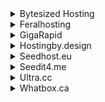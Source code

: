 <details>

<summary>Bytesized Hosting</summary>

- Host: `https://<username>.<hostname>.bysh.me/sonarr`
- API Key: `API Key` (Sonarr's API Key found in Settings -> General -> Security)
- Basic Auth: Disabled

</details>

<details>

<summary>Feralhosting</summary>

- Host: `http://<hostname>.feralhosting.com:<port>/<username>/sonarr/`
- API Key: `API Key` (Sonarr's API Key found in Settings -> General -> Security)
- Basic Auth: Enabled
- Username: `<username>`
- Password: `<password>`

</details>

<details>

<summary>GigaRapid</summary>

- Host: `https://<hostname>/` (Each application has a **unique hostname**, which can be found on the apps page)
- API key: `<API_KEY>` (Available in the app under Settings → General)
- Basic Auth: Disabled

</details>

<details>

<summary>Hostingby.design</summary>

- Host: `https://<hostname>.itsby.design/sonarr`
- API Key: `API Key` (Sonarr's API Key found in Settings -> General -> Security)
- Basic Auth: Enabled
- Username: `<username>`
- Password: `<password>`

</details>

<details>

<summary>Seedhost.eu</summary>

- Host: `https://<hostname>.seedhost.eu/<username>/sonarr`
- API Key: `API Key` (Sonarr's API Key found in Settings -> General -> Security)
- Basic Auth: Enabled
- Username: `<username>`
- Password: `<password>`

</details>

<details>

<summary>Seedit4.me</summary>

- Host: `http://localhost:8989/sonarr/`
- API Key: `API Key` (Sonarr's API Key found in Settings -> General -> Security)
- Basic Auth: Disabled

</details>

<details>

<summary>Ultra.cc</summary>

- Host: `https://<username>.<hostname>.usbx.me/sonarr`
- API Key: `API Key` (Sonarr's API Key found in Settings -> General -> Security)
- Basic Auth: Enabled
- Username: `<username>`
- Password: `<password>`

</details>

<details>

<summary>Whatbox.ca</summary>

- Host: `https://sonarr.<yourdomain>.box.ca`
- API Key: `API Key` (Sonarr's API Key found in Settings -> General -> Security)
- Basic auth: Disabled
- Username: `<username>`
- Password `<password>`

</details>

